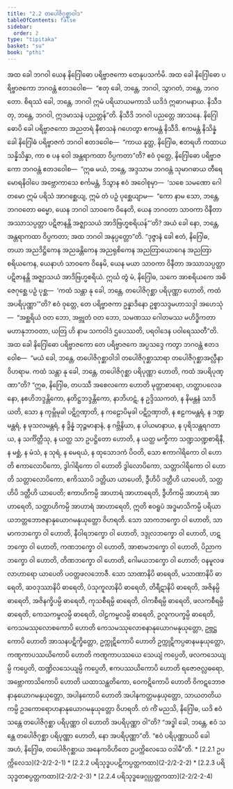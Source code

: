 ```yaml
---
title: "2.2 တပေါဇိဂုစ္ဆာဝါဒ"
tableOfContents: false
sidebar:
  order: 2
type: "tipitaka"
basket: "su"
book: "pthi"
---
```



<DynamicBreadcrumb />

<Division number="55" book="pthi">

<Paragraph number="115" book="pthi">
အထ ခေါ ဘဂဝါ ယေန နိဂြေါဓော ပရိဗ္ဗာဇကော တေနုပသင်္ကမိ. အထ ခေါ နိဂြေါဓော ပရိဗ္ဗာဇကော ဘဂဝန္တံ ဧတဒဝေါစ—  “ဧတု ခေါ, ဘန္တေ, ဘဂဝါ, သွာဂတံ, ဘန္တေ, ဘဂဝတော. စိရဿံ ခေါ, ဘန္တေ, ဘဂဝါ ဣမံ ပရိယာယမကာသိ ယဒိဒံ ဣဓာဂမနာယ. နိသီဒတု, ဘန္တေ, ဘဂဝါ, ဣဒမာသနံ ပညတ္တန်”တိ. နိသီဒိ ဘဂဝါ ပညတ္တေ အာသနေ. နိဂြေါဓောပိ ခေါ ပရိဗ္ဗာဇကော အညတရံ နီစာသနံ ဂဟေတွာ ဧကမန္တံ နိသီဒိ. ဧကမန္တံ နိသိန္နံ ခေါ နိဂြေါဓံ ပရိဗ္ဗာဇကံ ဘဂဝါ ဧတဒဝေါစ—  “ကာယ နုတ္ထ, နိဂြေါဓ, ဧတရဟိ ကထာယ သန္နိသိန္နာ, ကာ စ ပန ဝေါ အန္တရာကထာ ဝိပ္ပကတာ”တိ? ဧဝံ ဝုတ္တေ, နိဂြေါဓော ပရိဗ္ဗာဇကော ဘဂဝန္တံ ဧတဒဝေါစ—  “ဣဓ မယံ, ဘန္တေ, အဒ္ဒသာမ ဘဂဝန္တံ သုမာဂဓာယ တီရေ မောရနိဝါပေ အဗ္ဘောကာသေ စင်္ကမန္တံ, ဒိသွာန ဧဝံ အဝေါစုမှာ—  ‘သစေ သမဏော ဂေါတမော ဣမံ ပရိသံ အာဂစ္ဆေယျ, ဣမံ တံ ပဉှံ ပုစ္ဆေယျာမ—  “ကော နာမ သော, ဘန္တေ, ဘဂဝတော ဓမ္မော, ယေန ဘဂဝါ သာဝကေ ဝိနေတိ, ယေန ဘဂဝတာ သာဝကာ ဝိနီတာ အဿာသပ္ပတ္တာ ပဋိဇာနန္တိ အဇ္ဈာသယံ အာဒိဗြဟ္မစရိယန်”’တိ? အယံ ခေါ နော, ဘန္တေ, အန္တရာကထာ ဝိပ္ပကတာ; အထ ဘဂဝါ အနုပ္ပတ္တော”တိ.


</Paragraph>

</Division>
<Division number="56" book="pthi">

<Paragraph number="116" book="pthi">
“ဒုဇ္ဇာနံ ခေါ ဧတံ, နိဂြေါဓ, တယာ အညဒိဋ္ဌိကေန အညခန္တိကေန အညရုစိကေန အညတြာယောဂေန အညတြာစရိယကေန, ယေနာဟံ သာဝကေ ဝိနေမိ, ယေန မယာ သာဝကာ ဝိနီတာ အဿာသပ္ပတ္တာ ပဋိဇာနန္တိ အဇ္ဈာသယံ အာဒိဗြဟ္မစရိယံ. ဣင်္ဃ တွံ မံ, နိဂြေါဓ, သကေ အာစရိယကေ အဓိဇေဂုစ္ဆေ ပဉှံ ပုစ္ဆ—  ‘ကထံ သန္တာ နု ခေါ, ဘန္တေ, တပေါဇိဂုစ္ဆာ ပရိပုဏ္ဏာ ဟောတိ, ကထံ အပရိပုဏ္ဏာ’”တိ?


</Paragraph>

<Paragraph number="117" book="pthi">
ဧဝံ ဝုတ္တေ, တေ ပရိဗ္ဗာဇကာ ဥန္နာဒိနော ဥစ္စာသဒ္ဒမဟာသဒ္ဒါ အဟေသုံ—  “အစ္ဆရိယံ ဝတ ဘော, အဗ္ဘုတံ ဝတ ဘော, သမဏဿ ဂေါတမဿ မဟိဒ္ဓိကတာ မဟာနုဘာဝတာ, ယတြ ဟိ နာမ သကဝါဒံ ဌပေဿတိ, ပရဝါဒေန ပဝါရေဿတီ”တိ.


</Paragraph>

</Division>
<Division number="57" book="pthi">

<Paragraph number="118" book="pthi">
အထ ခေါ နိဂြေါဓော ပရိဗ္ဗာဇကော တေ ပရိဗ္ဗာဇကေ အပ္ပသဒ္ဒေ ကတွာ ဘဂဝန္တံ ဧတဒဝေါစ—  “မယံ ခေါ, ဘန္တေ, တပေါဇိဂုစ္ဆာဝါဒါ တပေါဇိဂုစ္ဆာသာရာ တပေါဇိဂုစ္ဆာအလ္လီနာ ဝိဟရာမ. ကထံ သန္တာ နု ခေါ, ဘန္တေ, တပေါဇိဂုစ္ဆာ ပရိပုဏ္ဏာ ဟောတိ, ကထံ အပရိပုဏ္ဏာ”တိ?


</Paragraph>

<Paragraph number="119" book="pthi">
“ဣဓ, နိဂြေါဓ, တပဿီ အစေလကော ဟောတိ မုတ္တာစာရော, ဟတ္ထာပလေခနော, နဧဟိဘဒ္ဒန္တိကော, နတိဋ္ဌဘဒ္ဒန္တိကော, နာဘိဟဋံ, န ဥဒ္ဒိဿကတံ, န နိမန္တနံ သာဒိယတိ, သော န ကုမ္ဘိမုခါ ပဋိဂ္ဂဏှာတိ, န ကဠောပိမုခါ ပဋိဂ္ဂဏှာတိ, န ဧဠကမန္တရံ, န ဒဏ္ဍမန္တရံ, န မုသလမန္တရံ, န ဒွိန္နံ ဘုဉ္ဇမာနာနံ, န ဂဗ္ဘိနိယာ, န ပါယမာနာယ, န ပုရိသန္တရဂတာယ, န သင်္ကိတ္တီသု, န ယတ္ထ သာ ဥပဋ္ဌိတော ဟောတိ, န ယတ္ထ မက္ခိကာ သဏ္ဍသဏ္ဍစာရိနီ, န မစ္ဆံ, န မံသံ, န သုရံ, န မေရယံ, န ထုသောဒကံ ပိဝတိ, သော ဧကာဂါရိကော ဝါ ဟောတိ ဧကာလောပိကော, ဒွါဂါရိကော ဝါ ဟောတိ ဒွါလောပိကော, သတ္တာဂါရိကော ဝါ ဟောတိ သတ္တာလောပိကော, ဧကိဿာပိ ဒတ္တိယာ ယာပေတိ, ဒွီဟိပိ ဒတ္တီဟိ ယာပေတိ, သတ္တဟိပိ ဒတ္တီဟိ ယာပေတိ; ဧကာဟိကမ္ပိ အာဟာရံ အာဟာရေတိ, ဒွီဟိကမ္ပိ အာဟာရံ အာဟာရေတိ, သတ္တာဟိကမ္ပိ အာဟာရံ အာဟာရေတိ, ဣတိ ဧဝရူပံ အဒ္ဓမာသိကမ္ပိ ပရိယာယဘတ္တဘောဇနာနုယောဂမနုယုတ္တော ဝိဟရတိ. သော သာကဘက္ခော ဝါ ဟောတိ, သာမာကဘက္ခော ဝါ ဟောတိ, နီဝါရဘက္ခော ဝါ ဟောတိ, ဒဒ္ဒုလဘက္ခော ဝါ ဟောတိ, ဟဋဘက္ခော ဝါ ဟောတိ, ကဏဘက္ခော ဝါ ဟောတိ, အာစာမဘက္ခော ဝါ ဟောတိ, ပိညာကဘက္ခော ဝါ ဟောတိ, တိဏဘက္ခော ဝါ ဟောတိ, ဂေါမယဘက္ခော ဝါ ဟောတိ; ဝနမူလဖလာဟာရော ယာပေတိ ပဝတ္တဖလဘောဇီ. သော သာဏာနိပိ ဓာရေတိ, မသာဏာနိပိ ဓာရေတိ, ဆဝဒုဿာနိပိ ဓာရေတိ, ပံသုကူလာနိပိ ဓာရေတိ, တိရီဋာနိပိ ဓာရေတိ, အဇိနမ္ပိ ဓာရေတိ, အဇိနက္ခိပမ္ပိ ဓာရေတိ, ကုသစီရမ္ပိ ဓာရေတိ, ဝါကစီရမ္ပိ ဓာရေတိ, ဖလကစီရမ္ပိ ဓာရေတိ, ကေသကမ္ဗလမ္ပိ ဓာရေတိ, ဝါဠကမ္ဗလမ္ပိ ဓာရေတိ, ဥလူကပက္ခမ္ပိ ဓာရေတိ, ကေသမဿုလောစကောပိ ဟောတိ ကေသမဿုလောစနာနုယောဂမနုယုတ္တော, ဥဗ္ဘဋ္ဌကောပိ ဟောတိ အာသနပဋိက္ခိတ္တော, ဥက္ကုဋိကောပိ ဟောတိ ဥက္ကုဋိကပ္ပဓာနမနုယုတ္တော, ကဏ္ဋကာပဿယိကောပိ ဟောတိ ကဏ္ဋကာပဿယေ သေယျံ ကပ္ပေတိ, ဖလကသေယျမ္ပိ ကပ္ပေတိ, ထဏ္ဍိလသေယျမ္ပိ ကပ္ပေတိ, ဧကပဿယိကောပိ ဟောတိ ရဇောဇလ္လဓရော, အဗ္ဘောကာသိကောပိ ဟောတိ ယထာသန္ထတိကော, ဝေကဋိကောပိ ဟောတိ ဝိကဋဘောဇနာနုယောဂမနုယုတ္တော, အပါနကောပိ ဟောတိ အပါနကတ္တမနုယုတ္တော, သာယတတိယကမ္ပိ ဥဒကောရောဟနာနုယောဂမနုယုတ္တော ဝိဟရတိ. တံ ကိံ မညသိ, နိဂြေါဓ, ယဒိ ဧဝံ သန္တေ တပေါဇိဂုစ္ဆာ ပရိပုဏ္ဏာ ဝါ ဟောတိ အပရိပုဏ္ဏာ ဝါ”တိ? “အဒ္ဓါ ခေါ, ဘန္တေ, ဧဝံ သန္တေ တပေါဇိဂုစ္ဆာ ပရိပုဏ္ဏာ ဟောတိ, နော အပရိပုဏ္ဏာ”တိ. “ဧဝံ ပရိပုဏ္ဏာယပိ ခေါ အဟံ, နိဂြေါဓ, တပေါဇိဂုစ္ဆာယ အနေကဝိဟိတေ ဥပက္ကိလေသေ ဝဒါမီ”တိ.

</Paragraph>
</Division>

<TableOfContents book="pthi" section="2.2">
* [2.2.1 ဥပက္ကိလေသ](2-2/2-2-1)
* [2.2.2 ပရိသုဒ္ဓပပဋိကပ္ပတ္တကထာ](2-2/2-2-2)
* [2.2.3 ပရိသုဒ္ဓတစပ္ပတ္တကထာ](2-2/2-2-3)
* [2.2.4 ပရိသုဒ္ဓဖေဂ္ဂုပ္ပတ္တကထာ](2-2/2-2-4)
</TableOfContents>